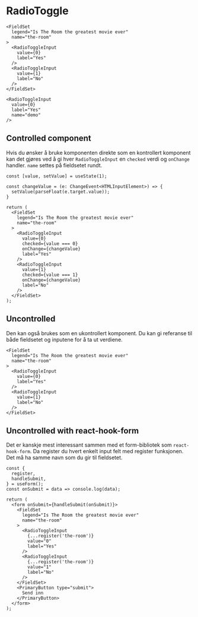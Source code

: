 
# RadioToggle

<Example />

```tsx live=true
<FieldSet
  legend="Is The Room the greatest movie ever"
  name="the-room"
>
  <RadioToggleInput
    value={0}
    label="Yes"
  />
  <RadioToggleInput
    value={1}
    label="No"
  />
</FieldSet>
```

```tsx live=true
<RadioToggleInput
  value={0}
  label="Yes"
  name="demo"
/>
```

## Controlled component

Hvis du ønsker å bruke komponenten direkte som en kontrollert komponent kan det gjøres 
ved å gi hver `RadioToggleInput` en `checked` verdi og `onChange` handler.
`name` settes på fieldsetet rundt.

```tsx
const [value, setValue] = useState(1);

const changeValue = (e: ChangeEvent<HTMLInputElement>) => {
  setValue(parseFloat(e.target.value));
}

return (
  <FieldSet
    legend="Is The Room the greatest movie ever"
    name="the-room"
  >
    <RadioToggleInput
      value={0}
      checked={value === 0}
      onChange={changeValue}
      label="Yes"
    />
    <RadioToggleInput
      value={1}
      checked={value === 1}
      onChange={changeValue}
      label="No"
    />
  </FieldSet>
);
```

## Uncontrolled

Den kan også brukes som en ukontrollert komponent. Du kan gi referanse til både fieldsetet og inputene for
å ta ut verdiene.

```tsx
<FieldSet
  legend="Is The Room the greatest movie ever"
  name="the-room"
>
  <RadioToggleInput
    value={0}
    label="Yes"
  />
  <RadioToggleInput
    value={1}
    label="No"
  />
</FieldSet>
```

## Uncontrolled with react-hook-form

Det er kanskje mest interessant sammen med et form-bibliotek som  `react-hook-form`.
Da register du hvert enkelt input felt med register funksjonen. Det må ha samme navn som du gir til fieldsetet.

```tsx
const {
  register,
  handleSubmit,
} = useForm();
const onSubmit = data => console.log(data);

return (
  <form onSubmit={handleSubmit(onSubmit)}>
    <FieldSet
      legend="Is The Room the greatest movie ever"
      name="the-room"
    >
      <RadioToggleInput
        {...register('the-room')}
        value="0"
        label="Yes"
      />
      <RadioToggleInput
        {...register('the-room')}
        value="1"
        label="No"
      />
    </FieldSet>
    <PrimaryButton type="submit">
      Send inn
    </PrimaryButton>
  </form>
);
```